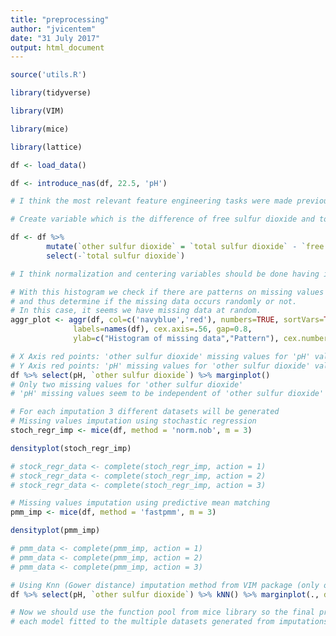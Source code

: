```yaml
---
title: "preprocessing"
author: "jvicentem"
date: "31 July 2017"
output: html_document
---
```


```r
source('utils.R')

library(tidyverse)

library(VIM)

library(mice)

library(lattice)
```

```r
df <- load_data()

df <- introduce_nas(df, 22.5, 'pH')
```

```r
# I think the most relevant feature engineering tasks were made previously by creating the colour variable (there are significant differences between red wine and white wine). However, there are variables that don't seem to improve or make worse the quality of white wines.and maybe it would be interesting to categorize them or use other techniques such PCA or EFA.

# Create variable which is the difference of free sulfur dioxide and total sulfur dioxide.

df <- df %>% 
        mutate(`other sulfur dioxide` = `total sulfur dioxide` - `free sulfur dioxide`) %>%
        select(-`total sulfur dioxide`)

# I think normalization and centering variables should be done having in mind the models we're gonna apply.
```

```r
# With this histogram we check if there are patterns on missing values for all variable
# and thus determine if the missing data occurs randomly or not.
# In this case, it seems we have missing data at random.
aggr_plot <- aggr(df, col=c('navyblue','red'), numbers=TRUE, sortVars=TRUE,
              labels=names(df), cex.axis=.56, gap=0.8,
              ylab=c("Histogram of missing data","Pattern"), cex.numbers=0.6, cex.lab = 0.7)

# X Axis red points: 'other sulfur dioxide' missing values for 'pH' values
# Y Axis red points: 'pH' missing values for 'other sulfur dioxide' values
df %>% select(pH, `other sulfur dioxide`) %>% marginplot()
# Only two missing values for 'other sulfur dioxide'
# 'pH' missing values seem to be independent of 'other sulfur dioxide' missing values

# For each imputation 3 different datasets will be generated
# Missing values imputation using stochastic regression
stoch_regr_imp <- mice(df, method = 'norm.nob', m = 3)

densityplot(stoch_regr_imp)

# stock_regr_data <- complete(stoch_regr_imp, action = 1)
# stock_regr_data <- complete(stoch_regr_imp, action = 2)
# stock_regr_data <- complete(stoch_regr_imp, action = 3)

# Missing values imputation using predictive mean matching
pmm_imp <- mice(df, method = 'fastpmm', m = 3)

densityplot(pmm_imp)

# pmm_data <- complete(pmm_imp, action = 1)
# pmm_data <- complete(pmm_imp, action = 2)
# pmm_data <- complete(pmm_imp, action = 3)

# Using Knn (Gower distance) imputation method from VIM package (only one data set generated)
df %>% select(pH, `other sulfur dioxide`) %>% kNN() %>% marginplot(., delimiter="_imp")

# Now we should use the function pool from mice library so the final predictor's values can be pooled from 
# each model fitted to the multiple datasets generated from imputations. 
```